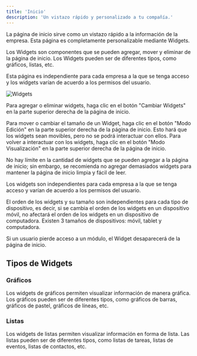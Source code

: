 ```yaml
---
title: 'Inicio'
description: 'Un vistazo rápido y personalizado a tu compañía.'
---
```


La página de inicio sirve como un vistazo rápido a la información de la empresa. Esta página es completamente personalizable mediante Widgets.

Los Widgets son componentes que se pueden agregar, mover y eliminar de la página de inicio. Los Widgets pueden ser de diferentes tipos, como gráficos, listas, etc.

Esta página es independiente para cada empresa a la que se tenga acceso y los widgets varían de acuerdo a los permisos del usuario.

<img
  className="block"
  src="/images/widgets-es.png"
  alt="Widgets"
/>

Para agregar o eliminar widgets, haga clic en el botón "Cambiar Widgets" en la parte superior derecha de la página de inicio.

Para mover o cambiar el tamaño de un Widget, haga clic en el botón "Modo Edición" en la parte superior derecha de la página de inicio. Esto hará que los widgets sean movibles, pero no se podrá interactuar con ellos. Para volver a interactuar con los widgets, haga clic en el botón "Modo Visualización" en la parte superior derecha de la página de inicio.

No hay límite en la cantidad de widgets que se pueden agregar a la página de inicio; sin embargo, se recomienda no agregar demasiados widgets para mantener la página de inicio limpia y fácil de leer.

Los widgets son independientes para cada empresa a la que se tenga acceso y varían de acuerdo a los permisos del usuario.

El orden de los widgets y su tamaño son independientes para cada tipo de dispositivo, es decir, si se cambia el orden de los widgets en un dispositivo móvil, no afectará el orden de los widgets en un dispositivo de computadora. Existen 3 tamaños de dispositivos: móvil, tablet y computadora.

Si un usuario pierde acceso a un módulo, el Widget desaparecerá de la página de inicio.

## Tipos de Widgets

### Gráficos

Los widgets de gráficos permiten visualizar información de manera gráfica. Los gráficos pueden ser de diferentes tipos, como gráficos de barras, gráficos de pastel, gráficos de líneas, etc.

### Listas

Los widgets de listas permiten visualizar información en forma de lista. Las listas pueden ser de diferentes tipos, como listas de tareas, listas de eventos, listas de contactos, etc.

